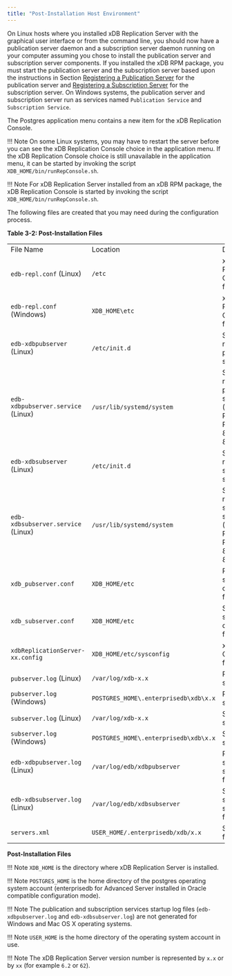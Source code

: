 ```yaml
---
title: "Post-Installation Host Environment"
---
```


<div id="post_installation_host_environment" class="registered_link"></div>

On Linux hosts where you installed xDB Replication Server with the graphical user interface or from the command line, you should now have a publication server daemon and a subscription server daemon running on your computer assuming you chose to install the publication server and subscription server components. If you installed the xDB RPM package, you must start the publication server and the subscription server based upon the instructions in Section [Registering a Publication Server](../05_smr_operation/02_creating_publication/01_registering_publication_server/#registering_publication_server) for the publication server and [Registering a Subscription Server](../05_smr_operation/03_creating_subscription/01_registering_subscription_server/#registering_subscription_server) for the subscription server. On Windows systems, the publication server and subscription server run as services named `Publication Service` and `Subscription Service`.

The Postgres application menu contains a new item for the xDB Replication Console.

!!! Note
    On some Linux systems, you may have to restart the server before you can see the xDB Replication Console choice in the application menu. If the xDB Replication Console choice is still unavailable in the application menu, it can be started by invoking the script `XDB_HOME/bin/runRepConsole.sh`.

!!! Note
    For xDB Replication Server installed from an xDB RPM package, the xDB Replication Console is started by invoking the script `XDB_HOME/bin/runRepConsole.sh`.

The following files are created that you may need during the configuration process.

**Table 3-2: Post-Installation Files**

|                                    |                                       |                                                                                      |
| ---------------------------------- | ------------------------------------- | ------------------------------------------------------------------------------------ |
| File Name                          | Location                              | Description                                                                          |
| `edb-repl.conf` (Linux)            | `/etc`                                | xDB Replication Configuration file                                                   |
| `edb-repl.conf` (Windows)          | `XDB_HOME\etc`                        | xDB Replication Configuration file                                                   |
| `edb-xdbpubserver` (Linux)         | `/etc/init.d`                         | Start, stop, or restart the publication server                                       |
| `edb-xdbpubserver.service` (Linux) | `/usr/lib/systemd/system`             | Start, stop, or restart the publication server (CentOS 7, RHEL 7, Rocky Linux 8, AlmaLinux 8, RHEL 8)  |
| `edb-xdbsubserver` (Linux)         | `/etc/init.d`                         | Start, stop, or restart the subscription server                                      |
| `edb-xdbsubserver.service` (Linux) | `/usr/lib/systemd/system`             | Start, stop, or restart the subscription server (CentOS 7, RHEL 7, Rocky Linux 8, AlmaLinux 8, RHEL 8) |
| `xdb_pubserver.conf`               | `XDB_HOME/etc`                        | Publication server configuration file                                                |
| `xdb_subserver.conf`               | `XDB_HOME/etc`                        | Subscription server configuration file                                               |
| `xdbReplicationServer-xx.config`   | `XDB_HOME/etc/sysconfig`              | xDB Startup Configuration file                                                       |
| `pubserver.log` (Linux)            | `/var/log/xdb-x.x`                    | Publication server log file                                                          |
| `pubserver.log` (Windows)          | `POSTGRES_HOME\.enterprisedb\xdb\x.x` | Publication server log file                                                          |
| `subserver.log` (Linux)            | `/var/log/xdb-x.x`                    | Subscription server log file                                                         |
| `subserver.log` (Windows)          | `POSTGRES_HOME\.enterprisedb\xdb\x.x` | Subscription server log file                                                         |
| `edb-xdbpubserver.log` (Linux)     | `/var/log/edb/xdbpubserver`           | Publication services startup log file                                                |
| `edb-xdbsubserver.log` (Linux)     | `/var/log/edb/xdbsubserver`           | Subscription services startup log file                                               |
| `servers.xml`                      | `USER_HOME/.enterprisedb/xdb/x.x`     | Server login file                                                                    |

**Post-Installation Files**

!!! Note
    `XDB_HOME` is the directory where xDB Replication Server is installed.

!!! Note
    `POSTGRES_HOME` is the home directory of the postgres operating system account (enterprisedb for Advanced Server installed in Oracle compatible configuration mode).

!!! Note
    The publication and subscription services startup log files (`edb-xdbpubserver.log` and `edb-xdbsubserver.log`) are not generated for Windows and Mac OS X operating systems.

!!! Note
    `USER_HOME` is the home directory of the operating system account in use.

!!! Note
    The xDB Replication Server version number is represented by `x.x` or by `xx` (for example `6.2` or `62`).
